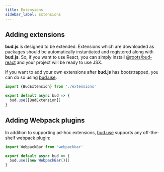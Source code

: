 ```yaml
---
title: Extensions
sidebar_label: Extensions
---
```


## Adding extensions

**bud.js** is designed to be extended. Extensions which are downloaded as packages should be automatically instantiated and registered
along with **bud.js**. So, if you want to use React, you can simply install [@roots/bud-react](/extensions/bud-react) and your project will be ready to use JSX.

If you want to add your own extensions after **bud.js** has bootstrapped, you can do so using [bud.use](/docs/bud.use).

```js title='bud.config.mjs'
import {BudExtension} from './extensions'

export default async bud => {
  bud.use([BudExtension])
}
```

## Adding Webpack plugins

In addition to supporting ad-hoc extensions, [bud.use](/docs/bud.use) supports any off-the-shelf webpack plugin:

```js title='bud.config.mjs'
import WebpackBar from 'webpackbar'

export default async bud => {
  bud.use([new WebpackBar()])
}
```
